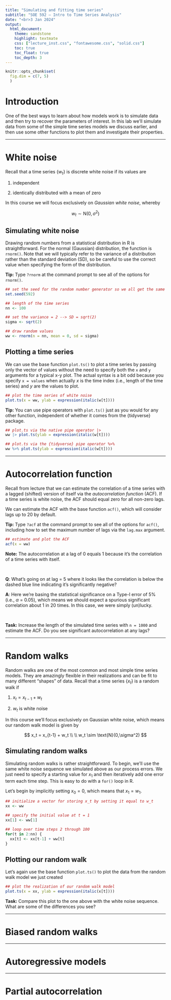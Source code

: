 ```yaml
---
title: "Simulating and fitting time series"
subtitle: "SOE 592 – Intro to Time Series Analysis"
date: "<br>3 Jan 2024"
output:
  html_document:
    theme: sandstone
    highlight: textmate
    css: ["lecture_inst.css", "fontawesome.css", "solid.css"]
    toc: true
    toc_float: true
    toc_depth: 3
---
```


```r
knitr::opts_chunk$set(
  fig.dim = c(7, 5)
  )
```

# Introduction

One of the best ways to learn about how models work is to simulate data and then try to recover the parameters of interest. In this lab we'll simulate data from some of the simple time series models we discuss earlier, and then use some other functions to plot them and investigate their properties.

***

# White noise

Recall that a time series $\{w_t\}$ is discrete white noise if its values are

1. independent  

2. identically distributed with a mean of zero

In this course we will focus exclusively on _Gaussian white noise_, whereby

$$
w_t \sim \text{N}(0,\sigma^2)
$$

## Simulating white noise

Drawing random numbers from a statistical distribution in R is straightforward. For the normal (Gaussian) distribution, the function is `rnorm()`. Note that we will typically refer to the variance of a distribution rather than the standard deviation (SD), so be careful to use the correct value when specifying the form of the distribution.

<div class="boxy boxy-orange boxy-lightbulb">
**Tip:** Type `?rnorm` at the command prompt to see all of the options for `rnorm()`.
</div>


```r
## set the seed for the random number generator so we all get the same results
set.seed(592)

## length of the time series
nn <- 100

## set the variance = 2 --> SD = sqrt(2)
sigma <- sqrt(2)

## draw random values
ww <- rnorm(n = nn, mean = 0, sd = sigma)
```

## Plotting a time series

We can use the base function `plot.ts()` to plot a time series by passing only the vector of values without the need to specify both the `x` and `y` arguments for a typical x-y plot. The actual syntax is a bit odd because you specify `x = values` when actually $x$ is the time index (i.e., length of the time series) and $y$ are the values to plot.

```r
## plot the time series of white noise
plot.ts(x = ww, ylab = expression(italic(w[t])))
```

<div class="boxy boxy-orange boxy-lightbulb">
**Tip:** You can use pipe operators with `plot.ts()` just as you would for any other function, independent of whether it comes from the {tidyverse} package.
</div>

```r
## plot.ts via the native pipe operator |>
ww |> plot.ts(ylab = expression(italic(w[t])))

## plot.ts via the {tidyverse} pipe operator %>%
ww %>% plot.ts(ylab = expression(italic(w[t])))
```

***

# Autocorrelation function

Recall from lecture that we can estimate the correlation of a time series with a lagged (shifted) version of itself via the _autocorrelation function_ (ACF). If a time series is white noise, the ACF should equal zero for all non-zero lags.

We can estimate the ACF with the base function `acf()`, which will consider lags up to 20 by default.

<div class="boxy boxy-orange boxy-lightbulb">
**Tip:** Type `?acf` at the command prompt to see all of the options for `acf()`, including how to set the maximum number of lags via the `lag.max` argument.
</div>

```r
## estimate and plot the ACF
acf(x = ww)
```

<div class="boxy boxy-red boxy-exclamation">
**Note:** The autocorrelation at a lag of 0 equals 1 because it's the correlation of a time series with itself.
</div>

<br>

**Q**: What's going on at lag = 5 where it looks like the correlation is below the dashed blue line indicating it's significantly negative?

**A**: Here we're basing the statistical significance on a Type-I error of 5% (i.e., $\alpha$ = 0.05), which means we should expect a spurious significant correlation about 1 in 20 times. In this case, we were simply (un)lucky.

<br>

<div class="boxy boxy-blue boxy-clipboard-list">
**Task:** Increase the length of the simulated time series with `n = 1000` and estimate the ACF. Do you see significant autocorrelation at any lags?
</div>


***

# Random walks

Random walks are one of the most common and most simple time series models. They are amazingly flexible in their realizations and can be fit to many different "shapes" of data. Recall that a time series $\{x_t\}$ is a random walk if

1. $x_t = x_{t-1} + w_t$  

2. $w_t$ is white noise

In this course we'll focus exclusively on Gaussian white noise, which means our random walk model is given by

$$
x_t = x_{t-1} + w_t \\
\\
w_t \sim \text{N}(0,\sigma^2)
$$

## Simulating random walks

Simulating random walks is rather straightforward. To begin, we'll use the same white noise sequence we simulated above as our process errors. We just need to specify a starting value for $x_1$ and then iteratively add one error term each time step. This is easy to do with a `for()` loop in R.

Let's begin by implicitly setting $x_0 = 0$, which means that $x_1 = w_1$.

```r
## initialize a vector for storing x_t by setting it equal to w_t
xx <- ww

## specify the initial value at t = 1
xx[1] <- ww[1]

## loop over time steps 2 through 100
for(t in 2:nn) {
  xx[t] <- xx[t-1] + ww[t]
}
```

## Plotting our random walk

Let's again use the base function `plot.ts()` to plot the data from the random walk model we just created

```r
## plot the realization of our random walk model
plot.ts(x = xx, ylab = expression(italic(x[t])))
```

<div class="boxy boxy-blue boxy-clipboard-list">
**Task:** Compare this plot to the one above with the white noise sequence. What are some of the differences you see?
</div>



***

# Biased random walks



***

# Autoregressive models



***

# Partial autocorrelation


